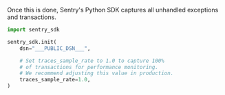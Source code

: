 Once this is done, Sentry's Python SDK captures all unhandled exceptions and transactions.

<SignInNote />

```python
import sentry_sdk

sentry_sdk.init(
    dsn="___PUBLIC_DSN___",

    # Set traces_sample_rate to 1.0 to capture 100%
    # of transactions for performance monitoring.
    # We recommend adjusting this value in production.
    traces_sample_rate=1.0,
)
```
